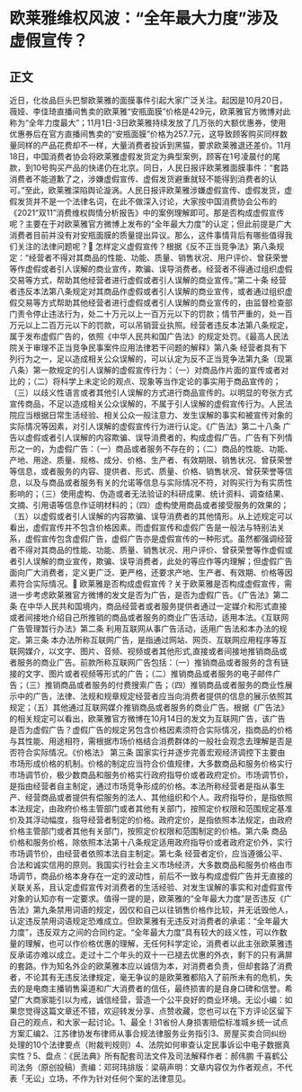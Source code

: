 # 欧莱雅维权风波：“全年最大力度”涉及虚假宣传？
## 正文
近日，化妆品巨头巴黎欧莱雅的面膜事件引起大家广泛关注。起因是10月20日，薇娅、李佳琦直播间售卖的欧莱雅“安瓶面膜”价格是429元，欧莱雅官方微博对此称为“全年力度最大”；11月1日-3日欧莱雅持续发放了几万张的大额优惠券，使用优惠券后在官方直播间售卖的“安瓶面膜”价格为257.7元，这导致顾客购买同样数量同样的产品花费却不一样，大量消费者投诉到黑猫，要求欧莱雅退还差价。11月18日，中国消费者协会将欧莱雅虚假发货定为典型案例，顾客在1号凌晨付的尾款，到10号购买产品的快递仍在北京。同日，人民日报评欧莱雅面膜事件：“套路消费者不能道歉了之，涉嫌虚假宣传、虚假发货避重就轻不能得到消费者的认可。”至此，欧莱雅深陷舆论漩涡。人民日报评欧莱雅涉嫌虚假宣传、虚假发货，虚假发货并不是一个法律名词，在此不做深入讨论，大家按中国消费协会公布的《2021“双11”消费维权舆情分析报告》中的案例理解即可。那是否构成虚假宣传呢？主要在于对欧莱雅官方微博上发布的“全年最大力度”的认定；但此前提是广大消费者目前并没有对安瓶面膜的质量提出异议。那么，这件事情背后有哪些值得我们关注的法律问题呢？🔹 怎样定义虚假宣传？根据《反不正当竞争法》第八条规定：“经营者不得对其商品的性能、功能、质量、销售状况、用户评价、曾获荣誉等作虚假或者引人误解的商业宣传，欺骗、误导消费者。经营者不得通过组织虚假交易等方式，帮助其他经营者进行虚假或者引人误解的商业宣传。”第二十条 经营者违反本法第八条规定对其商品作虚假或者引人误解的商业宣传，或者通过组织虚假交易等方式帮助其他经营者进行虚假或者引人误解的商业宣传的，由监督检查部门责令停止违法行为，处二十万元以上一百万元以下的罚款；情节严重的，处一百万元以上二百万元以下的罚款，可以吊销营业执照。经营者违反本法第八条规定，属于发布虚假广告的，依照《中华人民共和国广告法》的规定处罚。《最高人民法院关于审理不正当竞争民事案件应用法律若干问题的解释》第八条 经营者具有下列行为之一，足以造成相关公众误解的，可以认定为反不正当竞争法第九条（现第八条）第一款规定的引人误解的虚假宣传行为：（一）对商品作片面的宣传或者对比的；（二）将科学上未定论的观点、现象等当作定论的事实用于商品宣传的；（三）以歧义性语言或者其他引人误解的方式进行商品宣传的。以明显的夸张方式宣传商品，不足以造成相关公众误解的，不属于引人误解的虚假宣传行为。人民法院应当根据日常生活经验、相关公众一般注意力、发生误解的事实和被宣传对象的实际情况等因素，对引人误解的虚假宣传行为进行认定。《广告法》第二十八条 广告以虚假或者引人误解的内容欺骗、误导消费者的，构成虚假广告。广告有下列情形之一的，为虚假广告：（一）商品或者服务不存在的；（二）商品的性能、功能、产地、用途、质量、规格、成分、价格、生产者、有效期限、销售状况、曾获荣誉等信息，或者服务的内容、提供者、形式、质量、价格、销售状况、曾获荣誉等信息，以及与商品或者服务有关的允诺等信息与实际情况不符，对购买行为有实质性影响的；（三）使用虚构、伪造或者无法验证的科研成果、统计资料、调查结果、文摘、引用语等信息作证明材料的；（四）虚构使用商品或者接受服务的效果的；（五）以虚假或者引人误解的内容欺骗、误导消费者的其他情形。从上述规定可以看出，虚假宣传并不包含价格因素。而虚假宣传和虚假广告是一般法与特别法关系，虚假宣传包含虚假广告，虚假广告亦是虚假宣传的一种形式。虽然都强调经营者不得对其商品的性能、功能、质量、销售状况、用户评价、曾获荣誉等作虚假或者引人误解的商业宣传，欺骗、误导消费者，此处的等应作等内理解；但虚假广告面向广大消费者，定义更广泛、更严格，还要求产地、生产者、有效期、价格等因素符合实际情况。🔹 欧莱雅是否构成虚假宣传？关于欧莱雅是否构成虚假宣传，需进一步考虑欧莱雅官方微博的发文是否为广告，是否为虚假广告。《广告法》第二条 在中华人民共和国境内，商品经营者或者服务提供者通过一定媒介和形式直接或者间接地介绍自己所推销的商品或者服务的商业广告活动，适用本法。《互联网广告管理暂行办法》第二条 利用互联网从事广告活动，适用广告法和本办法的规定。第三条 本办法所称互联网广告，是指通过网站、网页、互联网应用程序等互联网媒介，以文字、图片、音频、视频或者其他形式,直接或者间接地推销商品或者服务的商业广告。前款所称互联网广告包括：（一）推销商品或者服务的含有链接的文字、图片或者视频等形式的广告；（二）推销商品或者服务的电子邮件广告；（三）推销商品或者服务的付费搜索广告；（四）推销商品或者服务的商业性展示中的广告，法律、法规和规章规定经营者应当向消费者提供的信息的展示依照其规定；（五）其他通过互联网媒介推销商品或者服务的商业广告。根据《广告法》的相关规定可以看出，欧莱雅官方微博在10月14日的发文为互联网广告，该广告是否为虚假广告？虚假广告的规定另包含价格因素须符合实际情况，指商品的价格与其性能、用途相符，需根据市场价格结合消费群体的一般社会观念去理解是否是否符合实际情况。《价格法》 第三条 国家实行并逐步完善宏观经济调控下主要由市场形成价格的机制。价格的制定应当符合价值规律，大多数商品和服务价格实行市场调节价，极少数商品和服务价格实行政府指导价或者政府定价。市场调节价，是指由经营者自主制定，通过市场竞争形成的价格。本法所称经营者是指从事生产、经营商品或者提供有偿服务的法人、其他组织和个人。政府指导价，是指依照本法规定，由政府价格主管部门或者其他有关部门，按照定价权限和范围规定基准价及其浮动幅度，指导经营者制定的价格。政府定价，是指依照本法规定，由政府价格主管部门或者其他有关部门，按照定价权限和范围制定的价格。第六条 商品价格和服务价格，除依照本法第十八条规定适用政府指导价或者政府定价外，实行市场调节价，由经营者依照本法自主制定。第七条 经营者定价，应当遵循公平、合法和诚实信用的原则。我国实行社会主义市场经济，大多数商品和服务价格由市场调节，商品价格本身存在一定的波动性，前后不一致与构成虚假广告并无直接的关联关系，且认定虚假宣传对消费者的生活经验、对发生误解的事实和对虚假宣传对象的认知亦有一定要求。值得一提的是，欧莱雅的“全年最大力度”是否违反《广告法》第九条禁用词语的规定，因仅和自己以往销售价格作比较，并无诋毁他人，认定违反禁用词语规定恐难成立。但欧莱雅有无违反对消费者的承诺：“全年最大力度”，违反双方之间的合同约定。“全年最大力度”具有较大的歧义性，可以作数量的理解，也可以作价格优惠的理解，无任何科学定论，消费者以此主张欧莱雅违反承诺亦难以成立。走过十二个年头的双十一已褪去优惠的外衣，剩下的只有满屏的套路。作为知名外企的欧莱雅本应以诚信为本，对消费者负责，但却套路了消费者，不论其有无违反法律规定，毫无争议的是欧莱雅都陷入了前所未有的危机，失去的是电商主播销售渠道和广大消费者的信任，最终损害的是自身口碑和信誉。希望广大商家能引以为戒，诚信经营，营造一个公平良好的商业环境。无讼小编：如果您觉得这篇文章还不错，欢迎转发分享、点赞收藏，您也可以在下方评论区留下自己的观点，和大家一起讨论。1、最全！31省份人身损害赔偿标准城乡统一试点方案汇编2、江苏律协发布律师从事合规法律服务业务指引3、房屋买卖合同纠纷处理的10个法律要点（附裁判规则）4、法院如何审查认定民事诉讼中电子数据真实性？5、盘点：《民法典》所有配套司法文件及司法解释作者：郝伟鹏 千喜鹤公司法务（原创投稿）责编：邓珂玮排版：梁萌声明：文章内容仅为作者观点，不代表「无讼」立场，不作为针对任何个案的法律意见。